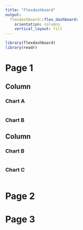 ```yaml
---
title: "Flexdashboard"
output: 
  flexdashboard::flex_dashboard:
    orientation: columns
    vertical_layout: fill
---
```


```r
library(flexdashboard)
library(readr)

```


# Page 1 

Column {data-width=650}
-----------------------------------------------------------------------

### Chart A

```r

```


### Chart B

Column {data-width=350}
-----------------------------------------------------------------------

### Chart B

```r

```

### Chart C

```r

```


# Page 2 {data-navmenu=Details}

# Page 3 {data-navmenu=Details}

